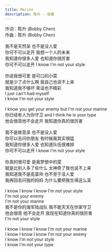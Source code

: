 ```yaml
---
title: Marine
description: 陈升 - 丽春
---
```


作词：陈升 (Bobby Chen)<br />作曲：陈升 (Bobby Chen)<br /><br />我不是天然呆 也不是没人爱<br />你可不可以走开 我想一个人的未来<br />我知道你很多人爱 也知道你很厉害<br />你可不可以走开 I know I'm not your style<br /><br />你说我很可爱 是可口的小菜<br />就是少了点什么啊 我自己也说不上来<br />我知道我不够坏 笑话也不精彩<br />I just can't had myself<br />I know I'm not your style<br /><br />I know you get your enemy but I'm not your marine<br />你已经有人为你守卫 and I think he is your type<br />他会很乖他不会走开 我知道你真的很厉害<br /><br />我不是故意呆 也不是没人爱<br />你可以去问你朋友 有时候我其实很猛<br />我知道你很多人爱 也知道队伍很难排<br />你可不可以走开 I know I'm not your style<br /><br />你真的很可爱 是我梦想中的菜<br />就是比别人多了些什么 太神奇了我也说不上来<br />我知道我不是高富帅 也不至于没人爱<br />我再回去问我的妈妈 为什么要把我生得这么呆<br /><br />I know I know I know I'm not your style<br />I'm not your enemy<br />I'm not your marine<br />我不是你的海军陆战队 我不能天天在你家守卫<br />他会很乖 他不会走开 我现在知道你真的很厉害<br />I'm not your style<br /><br />I know I know I know I'm not your marine<br />I know I know I know I'm not your enemy<br />I know I'm not your style<br />I know I'm not your type